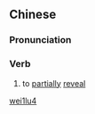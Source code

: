 ==Chinese==
{{zh-forms}}

===Pronunciation===
{{zh-pron
|m=wēilù
|cat=v
}}

===Verb===
{{zh-verb}}

# {{lb|zh|literary}} to [[partially]] [[reveal]]

[[Category:Mandarin literary terms|wei1lu4]]